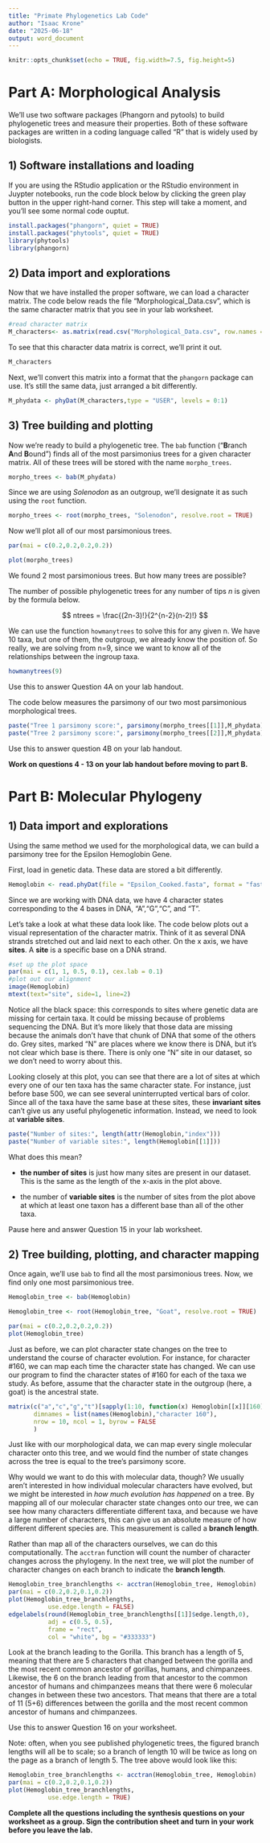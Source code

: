 ```yaml
---
title: "Primate Phylogenetics Lab Code"
author: "Isaac Krone"
date: "2025-06-18"
output: word_document
---
```


```r
knitr::opts_chunk$set(echo = TRUE, fig.width=7.5, fig.height=5)
```

# Part A: Morphological Analysis

We'll use two software packages (Phangorn and pytools) to build phylogenetic trees and measure their properties. Both of these software packages are written in a coding language called "R" that is widely used by biologists.

## 1) Software installations and loading

If you are using the RStudio application or the RStudio environment in Juypter notebooks, run the code block below by clicking the green play button in the upper right-hand corner. This step will take a moment, and you'll see some normal code ouptut.

```r
install.packages("phangorn", quiet = TRUE)
install.packages("phytools", quiet = TRUE)
library(phytools)
library(phangorn)

```

## 2) Data import and explorations

Now that we have installed the proper software, we can load a character matrix. The code below reads the file "Morphological_Data.csv", which is the same character matrix that you see in your lab worksheet.

```r
#read character matrix
M_characters<- as.matrix(read.csv("Morphological_Data.csv", row.names = 1))
```

To see that this character data matrix is correct, we'll print it out.

```r
M_characters
```

Next, we'll convert this matrix into a format that the `phangorn` package can use. It's still the same data, just arranged a bit differently.

```r
M_phydata <- phyDat(M_characters,type = "USER", levels = 0:1)
```

## 3) Tree building and plotting

Now we're ready to build a phylogenetic tree. The `bab` function ("**B**ranch **A**nd **B**ound") finds all of the most parsimonius trees for a given character matrix. All of these trees will be stored with the name `morpho_trees`.

```r
morpho_trees <- bab(M_phydata)
```

Since we are using *Solenodon* as an outgroup, we'll designate it as such using the `root` function.

```r
morpho_trees <- root(morpho_trees, "Solenodon", resolve.root = TRUE)
```

Now we'll plot all of our most parsimonious trees.

```r
par(mai = c(0.2,0.2,0.2,0.2))

plot(morpho_trees)
```

We found 2 most parsimonious trees. But how many trees are possible?

The number of possible phylogenetic trees for any number of tips $n$ is given by the formula below.

$$ ntrees = \frac{(2n-3)!}{2^{n-2}(n-2)!} $$

We can use the function `howmanytrees` to solve this for any given n. We have 10 taxa, but one of them, the outgroup, we already know the position of. So really, we are solving from n=9, since we want to know all of the relationships between the ingroup taxa.

```r
howmanytrees(9)
```

Use this to answer Question 4A on your lab handout.

The code below measures the parsimony of our two most parsimonious morphological trees.

```r
paste("Tree 1 parsimony score:", parsimony(morpho_trees[[1]],M_phydata))
paste("Tree 2 parsimony score:", parsimony(morpho_trees[[2]],M_phydata))

```

Use this to answer question 4B on your lab handout.

**Work on questions 4 - 13 on your lab handout before moving to part B.**

# Part B: Molecular Phylogeny

## 1) Data import and explorations

Using the same method we used for the morphological data, we can build a parsimony tree for the Epsilon Hemoglobin Gene.

First, load in genetic data. These data are stored a bit differently.

```r
Hemoglobin <- read.phyDat(file = "Epsilon_Cooked.fasta", format = "fasta")
```

Since we are working with DNA data, we have 4 character states corresponding to the 4 bases in DNA, "A","G","C", and "T".

Let's take a look at what these data look like. The code below plots out a visual representation of the character matrix. Think of it as several DNA strands stretched out and laid next to each other. On the x axis, we have **sites**. A **site** is a specific base on a DNA strand.

```r
#set up the plot space
par(mai = c(1, 1, 0.5, 0.1), cex.lab = 0.1)
#plot out our alignment
image(Hemoglobin)
mtext(text="site", side=1, line=2)
```

Notice all the black space: this corresponds to sites where genetic data are missing for certain taxa. It could be missing because of problems sequencing the DNA. But it's more likely that those data are missing because the animals don't have that chunk of DNA that some of the others do. Grey sites, marked "N" are places where we know there is DNA, but it's not clear which base is there. There is only one "N" site in our dataset, so we don't need to worry about this.

Looking closely at this plot, you can see that there are a lot of sites at which every one of our ten taxa has the same character state. For instance, just before base 500, we can see several uninterrupted vertical bars of color. Since all of the taxa have the same base at these sites, these **invariant sites** can't give us any useful phylogenetic information. Instead, we need to look at **variable sites**.

```r
paste("Number of sites:", length(attr(Hemoglobin,"index")))
paste("Number of variable sites:", length(Hemoglobin[[1]]))
```

What does this mean?

-   **the number of sites** is just how many sites are present in our dataset. This is the same as the length of the x-axis in the plot above.

-   the number of **variable sites** is the number of sites from the plot above at which at least one taxon has a different base than all of the other taxa.

Pause here and answer Question 15 in your lab worksheet.

## 2) Tree building, plotting, and character mapping

Once again, we'll use `bab` to find all the most parsimonious trees. Now, we find only one most parsimonious tree.

```r
Hemoglobin_tree <- bab(Hemoglobin)

Hemoglobin_tree <- root(Hemoglobin_tree, "Goat", resolve.root = TRUE)

par(mai = c(0.2,0.2,0.2,0.2))
plot(Hemoglobin_tree)
```

Just as before, we can plot character state changes on the tree to understand the course of character evolution. For instance, for character #160, we can map each time the character state has changed. We can use our program to find the character states of #160 for each of the taxa we study. As before, assume that the character state in the outgroup (here, a goat) is the ancestral state.

```r
matrix(c("a","c","g","t")[sapply(1:10, function(x) Hemoglobin[[x]][160])],
       dimnames = list(names(Hemoglobin),"character 160"),
       nrow = 10, ncol = 1, byrow = FALSE
       )
```

Just like with our morphological data, we can map every single molecular character onto this tree, and we would find the number of state changes across the tree is equal to the tree's parsimony score.

Why would we want to do this with molecular data, though? We usually aren't interested in how individual molecular characters have evolved, but we might be interested in *how much evolution has happened* on a tree. By mapping all of our molecular character state changes onto our tree, we can see how many characters differentiate different taxa, and because we have a large number of characters, this can give us an absolute measure of how different different species are. This measurement is called a **branch length**.

Rather than map all of the characters ourselves, we can do this computationally. The `acctran` function will count the number of character changes across the phylogeny. In the next tree, we will plot the number of character changes on each branch to indicate the **branch length**.

```r
Hemoglobin_tree_branchlengths <- acctran(Hemoglobin_tree, Hemoglobin)
par(mai = c(0.2,0.2,0.1,0.2))
plot(Hemoglobin_tree_branchlengths,
           use.edge.length = FALSE)
edgelabels(round(Hemoglobin_tree_branchlengths[[1]]$edge.length,0),
           adj = c(0.5, 0.5),
           frame = "rect",
           col = "white", bg = "#333333")
```

Look at the branch leading to the Gorilla. This branch has a length of 5, meaning that there are 5 characters that changed between the gorilla and the most recent common ancestor of gorillas, humans, and chimpanzees. Likewise, the 6 on the branch leading from that ancestor to the common ancestor of humans and chimpanzees means that there were 6 molecular changes in between these two ancestors. That means that there are a total of 11 (5+6) differences between the gorilla and the most recent common ancestor of humans and chimpanzees.

Use this to answer Question 16 on your worksheet.

Note: often, when you see published phylogenetic trees, the figured branch lengths will all be to scale; so a branch of length 10 will be twice as long on the page as a branch of length 5. The tree above would look like this:

```r
Hemoglobin_tree_branchlengths <- acctran(Hemoglobin_tree, Hemoglobin)
par(mai = c(0.2,0.2,0.1,0.2))
plot(Hemoglobin_tree_branchlengths,
           use.edge.length = TRUE)
```

**Complete all the questions including the synthesis questions on your worksheet as a group. Sign the contribution sheet and turn in your work before you leave the lab.**
